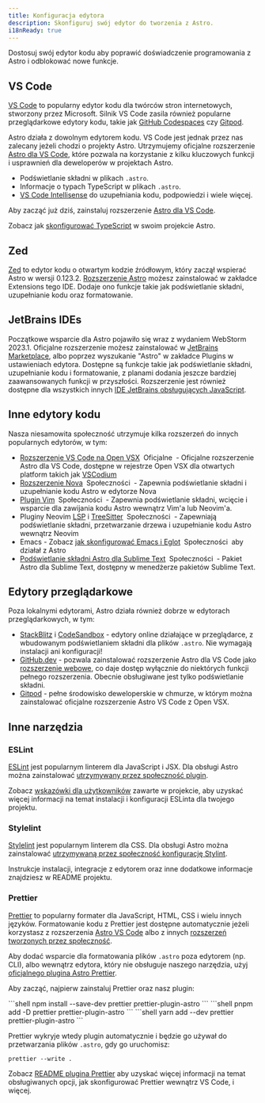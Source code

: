 ```yaml
---
title: Konfiguracja edytora
description: Skonfiguruj swój edytor do tworzenia z Astro.
i18nReady: true
---
```



Dostosuj swój edytor kodu aby poprawić doświadczenie programowania z Astro i odblokować nowe funkcje.

## VS Code

[VS Code](https://code.visualstudio.com/) to popularny edytor kodu dla twórców stron internetowych, stworzony przez Microsoft. Silnik VS Code zasila również popularne przeglądarkowe edytory kodu, takie jak [GitHub Codespaces](https://github.com/features/codespaces) czy [Gitpod](https://gitpod.io/).

Astro działa z dowolnym edytorem kodu. VS Code jest jednak przez nas zalecany jeżeli chodzi o projekty Astro. Utrzymujemy oficjalne rozszerzenie [Astro dla VS Code](https://marketplace.visualstudio.com/items?itemName=astro-build.astro-vscode), które pozwala na korzystanie z kilku kluczowych funkcji i usprawnień dla deweloperów w projektach Astro.

- Podświetlanie składni w plikach `.astro`.
- Informacje o typach TypeScript w plikach `.astro`.
- [VS Code Intellisense](https://code.visualstudio.com/docs/editor/intellisense) do uzupełniania kodu, podpowiedzi i wiele więcej.

Aby zacząć już dziś, zainstaluj rozszerzenie [Astro dla VS Code](https://marketplace.visualstudio.com/items?itemName=astro-build.astro-vscode).


<ReadMore>Zobacz jak [skonfigurować TypeScript](/pl/guides/typescript/) w swoim projekcie Astro.</ReadMore>

## Zed

[Zed](https://zed.dev/) to edytor kodu o otwartym kodzie źródłowym, który zaczął wspierać Astro w wersji 0.123.2. [Rozszerzenie Astro](https://github.com/zed-industries/zed/tree/main/extensions/astro) możesz zainstalować w zakładce Extensions tego IDE. Dodaje ono funkcje takie jak podświetlanie składni, uzupełnianie kodu oraz formatowanie.

## JetBrains IDEs

Początkowe wsparcie dla Astro pojawiło się wraz z wydaniem WebStorm 2023.1. Oficjalne rozszerzenie możesz zainstalować w [JetBrains Marketplace](https://plugins.jetbrains.com/plugin/20959-astro), albo poprzez wyszukanie "Astro" w zakładce Plugins w ustawieniach edytora. Dostępne są funkcje takie jak podświetlanie składni, uzupełnianie kodu i formatowanie, z planami dodania jeszcze bardziej zaawansowanych funkcji w przyszłości. Rozszerzenie jest również dostępne dla wszystkich innych [IDE JetBrains obsługujących JavaScript](https://www.jetbrains.com/products/#lang=js&type=ide).

## Inne edytory kodu

Nasza niesamowita społeczność utrzymuje kilka rozszerzeń do innych popularnych edytorów, w tym:

- [Rozszerzenie VS Code na Open VSX](https://open-vsx.org/extension/astro-build/astro-vscode) <span style="margin: 0.25em;"><Badge variant="accent">Oficjalne</Badge></span> - Oficjalne rozszerzenie Astro dla VS Code, dostępne w rejestrze Open VSX dla otwartych platform takich jak [VSCodium](https://vscodium.com/)
- [Rozszerzenie Nova](https://extensions.panic.com/extensions/sciencefidelity/sciencefidelity.astro/) <span style="margin: 0.25em;"><Badge variant="neutral">Społeczności</Badge></span> - Zapewnia podświetlanie składni i uzupełnianie kodu Astro w edytorze Nova
- [Plugin Vim](https://github.com/wuelnerdotexe/vim-astro) <span style="margin: 0.25em;"><Badge variant="neutral">Społeczności</Badge></span> - Zapewnia podświetlanie składni, wcięcie i wsparcie dla zawijania kodu Astro wewnątrz Vim'a lub Neovim'a.
- Pluginy Neovim [LSP](https://github.com/neovim/nvim-lspconfig/blob/master/doc/server_configurations.md#astro) i [TreeSitter](https://github.com/virchau13/tree-sitter-astro) <span style="margin: 0.25em;"><Badge variant="neutral">Społeczności</Badge></span> - Zapewniają podświetlanie składni, przetwarzanie drzewa i uzupełnianie kodu Astro wewnątrz Neovim
- Emacs - Zobacz [jak skonfigurować Emacs i Eglot](https://medium.com/@jrmjrm/configuring-emacs-and-eglot-to-work-with-astro-language-server-9408eb709ab0) <span style="margin: 0.25em;"><Badge variant="neutral">Społeczności</Badge></span> aby działał z Astro
- [Podświetlanie składni Astro dla Sublime Text](https://packagecontrol.io/packages/Astro) <span style="margin: 0.25em;"><Badge variant="neutral">Społeczności</Badge></span> - Pakiet Astro dla Sublime Text, dostępny w menedżerze pakietów Sublime Text.

## Edytory przeglądarkowe

Poza lokalnymi edytorami, Astro działa również dobrze w edytorach przeglądarkowych, w tym:

- [StackBlitz](https://stackblitz.com/) i [CodeSandbox](https://codesandbox.io/) - edytory online działające w przeglądarce, z wbudowanym podświetlaniem składni dla plików `.astro`. Nie wymagają instalacji ani konfiguracji!
- [GitHub.dev](https://github.dev/) - pozwala zainstalować rozszerzenie Astro dla VS Code jako [rozszerzenie webowe](https://code.visualstudio.com/api/extension-guides/web-extensions), co daje dostęp wyłącznie do niektórych funkcji pełnego rozszerzenia. Obecnie obsługiwane jest tylko podświetlanie składni.
- [Gitpod](https://gitpod.io/) - pełne środowisko deweloperskie w chmurze, w którym można zainstalować oficjalne rozszerzenie Astro VS Code z Open VSX.

## Inne narzędzia

### ESLint

[ESLint](https://eslint.org/) jest popularnym linterem dla JavaScript i JSX. Dla obsługi Astro można zainstalować [utrzymywany przez społeczność plugin](https://github.com/ota-meshi/eslint-plugin-astro).

Zobacz [wskazówki dla użytkowników](https://ota-meshi.github.io/eslint-plugin-astro/user-guide/) zawarte w projekcie, aby uzyskać więcej informacji na temat instalacji i konfiguracji ESLinta dla twojego projektu.

### Stylelint

[Stylelint](https://stylelint.io/) jest popularnym linterem dla CSS. Dla obsługi Astro można zainstalować [utrzymywaną przez społeczność konfigurację Stylint](https://github.com/ota-meshi/stylelint-config-html).

Instrukcje instalacji, integracje z edytorem oraz inne dodatkowe informacje znajdziesz w README projektu.

### Prettier

[Prettier](https://prettier.io/) to popularny formater dla JavaScript, HTML, CSS i wielu innych języków. Formatowanie kodu z Prettier jest dostępne automatycznie jeżeli korzystasz z rozszerzenia [Astro VS Code](https://marketplace.visualstudio.com/items?itemName=astro-build.astro-vscode) albo z innych [rozszerzeń tworzonych przez społeczność](/pl/editor-setup/#inne-edytory-kodu).

Aby dodać wsparcie dla formatowania plików `.astro` poza edytorem (np. CLI), albo wewnątrz edytora, który nie obsługuje naszego narzędzia, użyj [oficjalnego plugina Astro Prettier](https://github.com/withastro/prettier-plugin-astro).

Aby zacząć, najpierw zainstaluj Prettier oraz nasz plugin:

<PackageManagerTabs>
  <Fragment slot="npm">
  ```shell
  npm install --save-dev prettier prettier-plugin-astro
  ```
  </Fragment>
  <Fragment slot="pnpm">
  ```shell
  pnpm add -D prettier prettier-plugin-astro
  ```
  </Fragment>
  <Fragment slot="yarn">
  ```shell
  yarn add --dev prettier prettier-plugin-astro
  ```
  </Fragment>
</PackageManagerTabs>

Prettier wykryje wtedy plugin automatycznie i będzie go używał do przetwarzania plików `.astro`, gdy go uruchomisz:

```shell
prettier --write .
```

Zobacz [README plugina Prettier](https://github.com/withastro/prettier-plugin-astro/blob/main/README.md) aby uzyskać więcej informacji na temat obsługiwanych opcji, jak skonfigurować Prettier wewnątrz VS Code, i więcej.
